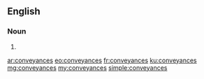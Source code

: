==English==

===Noun===
{{head|en|noun plural form}}

# {{plural of|conveyance|lang=en}}

[[ar:conveyances]]
[[eo:conveyances]]
[[fr:conveyances]]
[[ku:conveyances]]
[[mg:conveyances]]
[[my:conveyances]]
[[simple:conveyances]]
